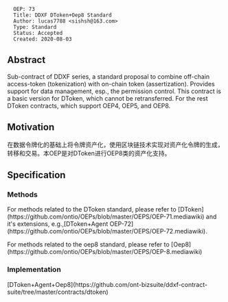 <pre>
  OEP: 73
  Title: DDXF DToken+Oep8 Standard
  Author: lucas7788 <sishsh@163.com>
  Type: Standard
  Status: Accepted
  Created: 2020-08-03
</pre>

==Abstract==

Sub-contract of DDXF series, a standard proposal to combine off-chain access-token (tokenization) with on-chain token (assertization). Provides support for data management, esp., the permission control. This contract is a basic version for DToken, which cannot be retransferred. For the rest DToken contracts, which support OEP4, OEP5, and OEP8.


==Motivation==
在数据令牌化的基础上将令牌资产化，使用区块链技术实现对资产化令牌的生成，转移和交易。本OEP是对DToken进行OEP8类的资产化支持。

==Specification==

===Methods===


For methods related to the DToken standard, please refer to
[DToken](https://github.com/ontio/OEPs/blob/master/OEPS/OEP-71.mediawiki) and it's extensions,
e.g.,[DToken+Agent OEP-72](https://github.com/ontio/OEPs/blob/master/OEPS/OEP-72.mediawiki).



For methods related to the oep8 standard, please refer to
[Oep8](https://github.com/ontio/OEPs/blob/master/OEPS/OEP-8.mediawiki)


===Implementation===

[DToken+Agent+Oep8](https://github.com/ont-bizsuite/ddxf-contract-suite/tree/master/contracts/dtoken)